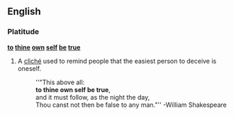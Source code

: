 ==English==

===Platitude===
'''[[to]] [[thine]] [[own]] [[self]] [[be]] [[true]]'''
# A [[cliché]] used to remind people that the easiest person to deceive is oneself.
#:''"This above all:
#: '''to thine own self be true''',
#: and it must follow, as the night the day,
#: Thou canst not then be false to any man."''  -William Shakespeare